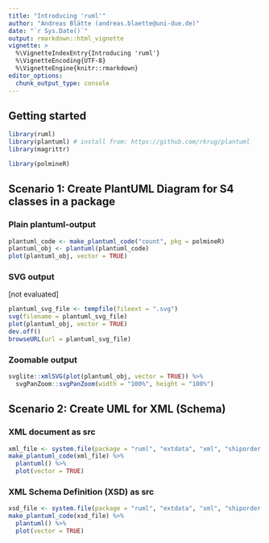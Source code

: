 ```yaml
---
title: "Introducing 'ruml'"
author: "Andreas Blätte (andreas.blaette@uni-due.de)"
date: "`r Sys.Date()`"
output: rmarkdown::html_vignette
vignette: >
  %\VignetteIndexEntry{Introducing 'ruml'}
  %\VignetteEncoding{UTF-8}
  %\VignetteEngine{knitr::rmarkdown}
editor_options: 
  chunk_output_type: console
---
```


## Getting started

```r
library(ruml)
library(plantuml) # install from: https://github.com/rkrug/plantuml
library(magrittr)
```

```r
library(polmineR)
```


## Scenario 1: Create PlantUML Diagram for S4 classes in a package

### Plain plantuml-output

```r
plantuml_code <- make_plantuml_code("count", pkg = polmineR)
plantuml_obj <- plantuml(plantuml_code)
plot(plantuml_obj, vector = TRUE)
```


### SVG output

[not evaluated]

```r
plantuml_svg_file <- tempfile(fileext = ".svg")
svg(filename = plantuml_svg_file)
plot(plantuml_obj, vector = TRUE)
dev.off()
browseURL(url = plantuml_svg_file)
```


### Zoomable output 

```r
svglite::xmlSVG(plot(plantuml_obj, vector = TRUE)) %>%
  svgPanZoom::svgPanZoom(width = "100%", height = "100%")
```


## Scenario 2: Create UML for XML (Schema)

### XML document as src

```r
xml_file <- system.file(package = "ruml", "extdata", "xml", "shiporder.xml")
make_plantuml_code(xml_file) %>%
  plantuml() %>%
  plot(vector = TRUE)
```


### XML Schema Definition (XSD) as src

```r
xsd_file <- system.file(package = "ruml", "extdata", "xml", "shiporder.xsd")
make_plantuml_code(xsd_file) %>%
  plantuml() %>%
  plot(vector = TRUE)
```